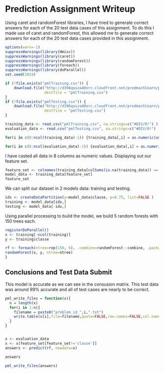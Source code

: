 Prediction Assignment Writeup
==========================================================

Using caret and randomForest libraries, I have tried to generate correct answers for each of the 20 test data cases of this assignment. To do this I made use of caret and randomForest, this allowed me to generate correct answers for each of the 20 test data cases provided in this assignment.  

```{r, echo=FALSE}
options(warn=-1)
suppressWarnings(library(Hmisc))
suppressWarnings(library(caret))
suppressWarnings(library(randomForest))
suppressWarnings(library(foreach))
suppressWarnings(library(doParallel))
set.seed(1024)
```


```{r, echo=FALSE}
if (!file.exists("pmlTraining.csv")) {
    download.file("http://d396qusza40orc.cloudfront.net/predmachlearn/pml-training.csv", 
                  destfile = "pmlTraining.csv")
}
if (!file.exists("pmlTesting.csv")) {
    download.file("http://d396qusza40orc.cloudfront.net/predmachlearn/pml-testing.csv", 
                  destfile = "pmlTesting.csv")
}

training_data <- read.csv("pmlTraining.csv", na.strings=c("#DIV/0!") )
evaluation_data <- read.csv("pmlTesting.csv", na.strings=c("#DIV/0!") )
```


```{r, echo=FALSE}
for(i in c(8:ncol(training_data)-1)) {training_data[,i] = as.numeric(as.character(training_data[,i]))}

for(i in c(8:ncol(evaluation_data)-1)) {evaluation_data[,i] = as.numeric(as.character(evaluation_data[,i]))}
```

I have casted all data in 8 columns as numeric values. Displaying out our feature set.

```{r}
feature_set <- colnames(training_data[colSums(is.na(training_data)) == 0])[-(1:7)]
model_data <- training_data[feature_set]
feature_set
```

We can split our dataset in 2 models data: training and testing.

```{r}
idx <- createDataPartition(y=model_data$classe, p=0.75, list=FALSE )
training <- model_data[idx,]
testing <- model_data[-idx,]
```

Using parallel processing to build the model, we build 5 random forests with 150 trees each.

```{r}
registerDoParallel()
x <- training[-ncol(training)]
y <- training$classe

rf <- foreach(ntree=rep(150, 6), .combine=randomForest::combine, .packages='randomForest') %dopar% {
randomForest(x, y, ntree=ntree) 
}
```


Conclusions and Test Data Submit
--------------------------------
This model is accurate as we can see in the consusion matrix. This test data was around 99% accurate and all of test cases are nearly to be correct.

```{r}
pml_write_files = function(x){
  n = length(x)
  for(i in 1:n){
    filename = paste0("problem_id_",i,".txt")
    write.table(x[i],file=filename,quote=FALSE,row.names=FALSE,col.names=FALSE)
  }
}


x <- evaluation_data
x <- x[feature_set[feature_set!='classe']]
answers <- predict(rf, newdata=x)

answers

pml_write_files(answers)
```